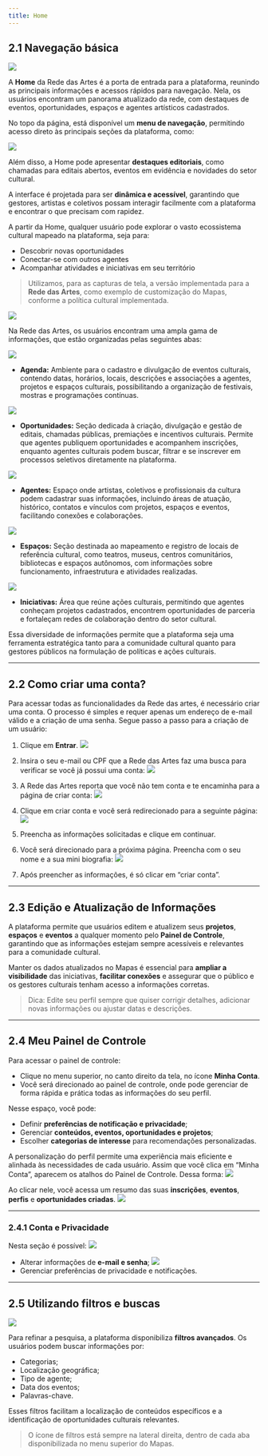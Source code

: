 ```yaml
---
title: Home
---
```


## 2.1 Navegação básica

![](./img/02_home/02_01/02_01_icone_home.jpg)

A **Home** da Rede das Artes é a porta de entrada para a plataforma, reunindo as principais informações e acessos rápidos para navegação. Nela, os usuários encontram um panorama atualizado da rede, com destaques de eventos, oportunidades, espaços e agentes artísticos cadastrados.

No topo da página, está disponível um **menu de navegação**, permitindo acesso direto às principais seções da plataforma, como:

![](./img/02_home/02_01/02_01_cabecalho.jpg)

Além disso, a Home pode apresentar **destaques editoriais**, como chamadas para editais abertos, eventos em evidência e novidades do setor cultural.  

A interface é projetada para ser **dinâmica e acessível**, garantindo que gestores, artistas e coletivos possam interagir facilmente com a plataforma e encontrar o que precisam com rapidez.

A partir da Home, qualquer usuário pode explorar o vasto ecossistema cultural mapeado na plataforma, seja para:

- Descobrir novas oportunidades
- Conectar-se com outros agentes
- Acompanhar atividades e iniciativas em seu território

> Utilizamos, para as capturas de tela, a versão implementada para a **Rede das Artes**, como exemplo de customização do Mapas, conforme a política cultural implementada.


![](./img/02_home/02_01/02_01_home.jpg)

Na Rede das Artes, os usuários encontram uma ampla gama de informações, que estão organizadas pelas seguintes abas:


![](./img/02_home/02_01/02_01_agenda.jpg)

- **Agenda:** Ambiente para o cadastro e divulgação de eventos culturais, contendo datas, horários, locais, descrições e associações a agentes, projetos e espaços culturais, possibilitando a organização de festivais, mostras e programações contínuas.

![](./img/02_home/02_01/02_01_oportunidades.jpg)

- **Oportunidades:** Seção dedicada à criação, divulgação e gestão de editais, chamadas públicas, premiações e incentivos culturais. Permite que agentes publiquem oportunidades e acompanhem inscrições, enquanto agentes culturais podem buscar, filtrar e se inscrever em processos seletivos diretamente na plataforma.

![](./img/02_home/02_01/02_01_agentes.jpg)

- **Agentes:** Espaço onde artistas, coletivos e profissionais da cultura podem cadastrar suas informações, incluindo áreas de atuação, histórico, contatos e vínculos com projetos, espaços e eventos, facilitando conexões e colaborações.


![](./img/02_home/02_01/02_01_espacos.jpg)

- **Espaços:** Seção destinada ao mapeamento e registro de locais de referência cultural, como teatros, museus, centros comunitários, bibliotecas e espaços autônomos, com informações sobre funcionamento, infraestrutura e atividades realizadas.

![](./img/02_home/02_01/02_01_projetos.jpg)

- **Iniciativas:** Área que reúne ações culturais, permitindo que agentes conheçam projetos cadastrados, encontrem oportunidades de parceria e fortaleçam redes de colaboração dentro do setor cultural.

Essa diversidade de informações permite que a plataforma seja uma ferramenta estratégica tanto para a comunidade cultural quanto para gestores públicos na formulação de políticas e ações culturais.

---

## 2.2 Como criar uma conta?

Para acessar todas as funcionalidades da Rede das artes, é necessário criar uma conta. O processo é simples e requer apenas um endereço de e-mail válido e a criação de uma senha. Segue
passo a passo para a criação de um usuário:

1. Clique em **Entrar**.
![](./img/02_home/02_02/02_02_01_entrar.jpg)

2. Insira o seu e-mail ou CPF que a Rede das Artes faz uma busca para verificar se você já
possui uma conta:
![](./img/02_home/02_02/02_02_02_procurar_conta.jpg)

3. A Rede das Artes reporta que você não tem conta e te encaminha para a página de criar conta:
![](./img/02_home/02_02/02_02_02_sem_conta.jpg)

4. Clique em criar conta e você será redirecionado para a seguinte página:
![](./img/02_home/02_02/02_02_03_criar_conta.jpg)

5. Preencha as informações solicitadas e clique em continuar. 

6. Você será direcionado para a próxima página. Preencha com o seu nome e a sua mini
biografia:
![](./img/02_home/02_02/02_02_03_criar_conta_2.jpg)

7. Após preencher as informações, é só clicar em “criar conta”.

---

## 2.3 Edição e Atualização de Informações

A plataforma permite que usuários editem e atualizem seus **projetos**, **espaços** e **eventos** a qualquer momento pelo **Painel de Controle**, garantindo que as informações estejam sempre acessíveis e relevantes para a comunidade cultural.

Manter os dados atualizados no Mapas é essencial para **ampliar a visibilidade** das iniciativas, **facilitar conexões** e assegurar que o público e os gestores culturais tenham acesso a informações corretas.

> Dica: Edite seu perfil sempre que quiser corrigir detalhes, adicionar novas informações ou ajustar datas e descrições.

---

## 2.4 Meu Painel de Controle

Para acessar o painel de controle:

- Clique no menu superior, no canto direito da tela, no ícone **Minha Conta**.
- Você será direcionado ao painel de controle, onde pode gerenciar de forma rápida e prática todas as informações do seu perfil.

Nesse espaço, você pode:

- Definir **preferências de notificação e privacidade**;
- Gerenciar **conteúdos, eventos, oportunidades e projetos**;
- Escolher **categorias de interesse** para recomendações personalizadas.

A personalização do perfil permite uma experiência mais eficiente e alinhada às necessidades de cada usuário. Assim que você clica em “Minha Conta”, aparecem os atalhos do Painel de Controle. Dessa forma:
![](./img/02_home/02_04/02_04_atalhos_painel_controle.jpg)

Ao clicar nele, você acessa um resumo das suas **inscrições**, **eventos**, **perfis** e **oportunidades criadas**.
![](./img/02_home/02_04/02_04_painel_de_controle.jpg)

---

### 2.4.1 Conta e Privacidade

Nesta seção é possível:
![](./img/02_home/02_04/02_04_01_conta_privacidade.jpg)
- Alterar informações de **e-mail e senha**;
![](./img/02_home/02_04/02_04_01_conta_privacidade_2.jpg)
- Gerenciar preferências de privacidade e notificações.

---

## 2.5 Utilizando filtros e buscas

![](./img/02_home/02_05/02_05_busca.jpg)

Para refinar a pesquisa, a plataforma disponibiliza **filtros avançados**. Os usuários podem buscar informações por:

- Categorias;
- Localização geográfica;
- Tipo de agente;
- Data dos eventos;
- Palavras-chave.

Esses filtros facilitam a localização de conteúdos específicos e a identificação de oportunidades culturais relevantes.

> O ícone de filtros está sempre na lateral direita, dentro de cada aba disponibilizada no menu superior do Mapas.
